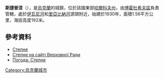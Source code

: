 {{coord|50|15|1|N|35|30|48|E|scale:30000_region:UA|display=title}}

'''斯捷普涅'''（{{lang-uk|Степне}}），是[[烏克蘭|烏克蘭]]的城鎮，位於該國東部[[哈爾科夫州|哈爾科夫州]]，由[[博霍杜希夫區|博霍杜希夫區]]負責管轄，處於[[伊瓦尼河|伊瓦尼河]]和[[里亞比納河|里亞比納河]]源頭附近，始建於1930年，面積1.56平方公里，海拔高度192米。

==參考資料==
*[http://gska2.rada.gov.ua/pls/z7502/A005?rdat1=09.01.2009&rf7571=32371 Степне]{{dead link|date=2018年3月 |bot=InternetArchiveBot |fix-attempted=yes }}
* [http://gska2.rada.gov.ua/pls/z7502/A005?rdat1=04.04.2007&rf7571=32371 Степне на сайті Верховної Ради]{{dead link|date=2018年3月 |bot=InternetArchiveBot |fix-attempted=yes }}
* [http://weather.in.ua/ua/har'kovskaja/25173 Погода: Степне] {{Wayback|url=http://weather.in.ua/ua/har%27kovskaja/25173 |date=20160323035439 }}

{{Ukraine-geo-stub}}
[[Category:烏克蘭城市|Category:烏克蘭城市]]